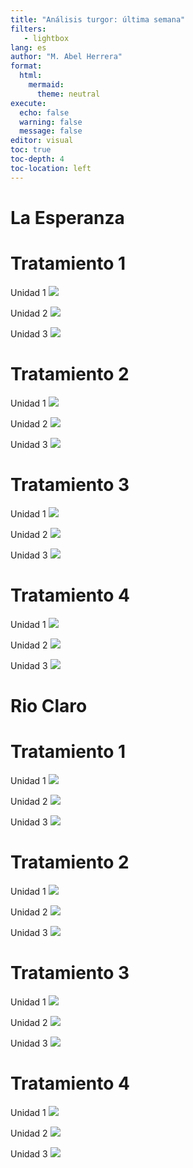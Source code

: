 ```yaml
---
title: "Análisis turgor: última semana"
filters:
   - lightbox
lang: es
author: "M. Abel Herrera"
format: 
  html:
    mermaid:
      theme: neutral
execute:
  echo: false
  warning: false
  message: false
editor: visual
toc: true
toc-depth: 4
toc-location: left
---
```


# La Esperanza

::: panel-tabset
# Tratamiento 1

Unidad 1 ![](plots/00_turgor_ultima_semana/La_Esperanza_T1_Unidad_1.png){.lightbox}

Unidad 2 ![](plots/00_turgor_ultima_semana/La_Esperanza_T1_Unidad_2.png){.lightbox}

Unidad 3 ![](plots/00_turgor_ultima_semana/La_Esperanza_T1_Unidad_3.png){.lightbox}

# Tratamiento 2

Unidad 1 ![](plots/00_turgor_ultima_semana/La_Esperanza_T2_Unidad_1.png){.lightbox}

Unidad 2 ![](plots/00_turgor_ultima_semana/La_Esperanza_T2_Unidad_2.png){.lightbox}

Unidad 3 ![](plots/00_turgor_ultima_semana/La_Esperanza_T2_Unidad_3.png){.lightbox}

# Tratamiento 3

Unidad 1 ![](plots/00_turgor_ultima_semana/La_Esperanza_T3_Unidad_1.png){.lightbox}

Unidad 2 ![](plots/00_turgor_ultima_semana/La_Esperanza_T3_Unidad_2.png){.lightbox}

Unidad 3 ![](plots/00_turgor_ultima_semana/La_Esperanza_T3_Unidad_3.png){.lightbox}

# Tratamiento 4

Unidad 1 ![](plots/00_turgor_ultima_semana/La_Esperanza_T4_Unidad_1.png){.lightbox}

Unidad 2 ![](plots/00_turgor_ultima_semana/La_Esperanza_T4_Unidad_2.png){.lightbox}

Unidad 3 ![](plots/00_turgor_ultima_semana/La_Esperanza_T4_Unidad_3.png){.lightbox}
:::

# Rio Claro

::: panel-tabset
# Tratamiento 1

Unidad 1 ![](plots/00_turgor_ultima_semana/Rio_Claro_T1_Unidad_1.png){.lightbox}

Unidad 2 ![](plots/00_turgor_ultima_semana/Rio_Claro_T1_Unidad_2.png){.lightbox}

Unidad 3 ![](plots/00_turgor_ultima_semana/Rio_Claro_T1_Unidad_3.png){.lightbox}

# Tratamiento 2

Unidad 1 ![](plots/00_turgor_ultima_semana/Rio_Claro_T2_Unidad_1.png){.lightbox}

Unidad 2 ![](plots/00_turgor_ultima_semana/Rio_Claro_T2_Unidad_2.png){.lightbox}

Unidad 3 ![](plots/00_turgor_ultima_semana/Rio_Claro_T2_Unidad_3.png){.lightbox}

# Tratamiento 3

Unidad 1 ![](plots/00_turgor_ultima_semana/Rio_Claro_T3_Unidad_1.png){.lightbox}

Unidad 2 ![](plots/00_turgor_ultima_semana/Rio_Claro_T3_Unidad_2.png){.lightbox}

Unidad 3 ![](plots/00_turgor_ultima_semana/Rio_Claro_T3_Unidad_3.png){.lightbox}

# Tratamiento 4

Unidad 1 ![](plots/00_turgor_ultima_semana/Rio_Claro_T4_Unidad_1.png){.lightbox}

Unidad 2 ![](plots/00_turgor_ultima_semana/Rio_Claro_T4_Unidad_2.png){.lightbox}

Unidad 3 ![](plots/00_turgor_ultima_semana/Rio_Claro_T4_Unidad_3.png){.lightbox}
:::
